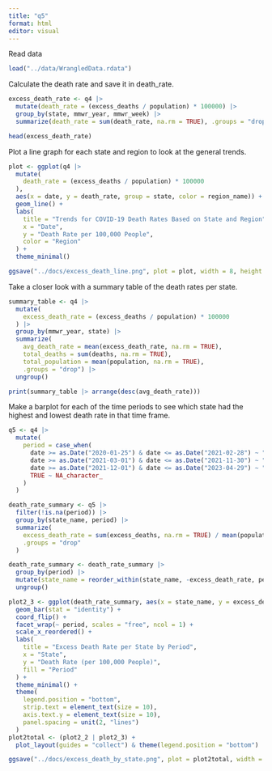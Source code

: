 ```yaml
---
title: "q5"
format: html
editor: visual
---
```


Read data

```r
load("../data/WrangledData.rdata")

```

Calculate the death rate and save it in death_rate.

```r
excess_death_rate <- q4 |>
  mutate(death_rate = (excess_deaths / population) * 100000) |>
  group_by(state, mmwr_year, mmwr_week) |>
  summarize(death_rate = sum(death_rate, na.rm = TRUE), .groups = "drop")

head(excess_death_rate)
```

Plot a line graph for each state and region to look at the general trends.

```r
plot <- ggplot(q4 |> 
  mutate(
    death_rate = (excess_deaths / population) * 100000
  ), 
  aes(x = date, y = death_rate, group = state, color = region_name)) +
  geom_line() +
  labs(
    title = "Trends for COVID-19 Death Rates Based on State and Region",
    x = "Date", 
    y = "Death Rate per 100,000 People",
    color = "Region"
  ) +
  theme_minimal()

ggsave("../docs/excess_death_line.png", plot = plot, width = 8, height = 3, dpi = 100)
```

Take a closer look with a summary table of the death rates per state.

```r
summary_table <- q4 |>
  mutate(
    excess_death_rate = (excess_deaths / population) * 100000
  ) |>
  group_by(mmwr_year, state) |>
  summarize(
    avg_death_rate = mean(excess_death_rate, na.rm = TRUE),
    total_deaths = sum(deaths, na.rm = TRUE),
    total_population = mean(population, na.rm = TRUE),
    .groups = "drop") |>
  ungroup()

print(summary_table |> arrange(desc(avg_death_rate)))
```

Make a barplot for each of the time periods to see which state had the highest and lowest death rate in that time frame.

```r
q5 <- q4 |>
  mutate(
    period = case_when(
      date >= as.Date("2020-01-25") & date <= as.Date("2021-02-28") ~ "2020-01-25 to 2021-02-28",
      date >= as.Date("2021-03-01") & date <= as.Date("2021-11-30") ~ "2021-03-01 to 2021-11-30",
      date >= as.Date("2021-12-01") & date <= as.Date("2023-04-29") ~ "2021-12-01 to 2023-04-29",
      TRUE ~ NA_character_
    )
  )

death_rate_summary <- q5 |>
  filter(!is.na(period)) |>
  group_by(state_name, period) |>
  summarize(
    excess_death_rate = sum(excess_deaths, na.rm = TRUE) / mean(population, na.rm = TRUE) * 100000,
    .groups = "drop"
  )

death_rate_summary <- death_rate_summary |>
  group_by(period) |>
  mutate(state_name = reorder_within(state_name, -excess_death_rate, period)) |>
  ungroup()

plot2_3 <- ggplot(death_rate_summary, aes(x = state_name, y = excess_death_rate, fill = period)) +
  geom_bar(stat = "identity") +
  coord_flip() +
  facet_wrap(~ period, scales = "free", ncol = 1) +
  scale_x_reordered() +
  labs(
    title = "Excess Death Rate per State by Period",
    x = "State",
    y = "Death Rate (per 100,000 People)",
    fill = "Period"
  ) +
  theme_minimal() +
  theme(
    legend.position = "bottom",
    strip.text = element_text(size = 10),
    axis.text.y = element_text(size = 10),
    panel.spacing = unit(2, "lines")
  )
plot2total <- (plot2_2 | plot2_3) +
  plot_layout(guides = "collect") & theme(legend.position = "bottom")

ggsave("../docs/excess_death_by_state.png", plot = plot2total, width = 30, height = 24, dpi = 100)
```

